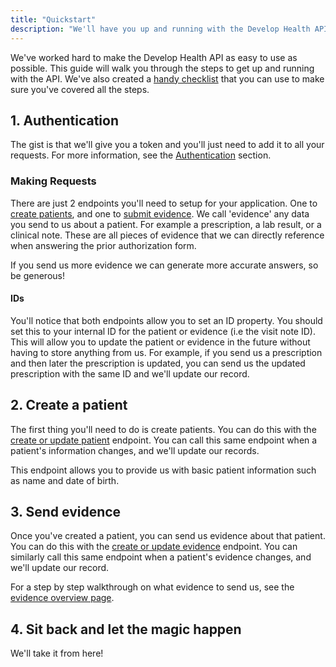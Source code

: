 ```yaml
---
title: "Quickstart"
description: "We'll have you up and running with the Develop Health API in no time!"
---
```


We've worked hard to make the Develop Health API as easy to use as possible. This guide will walk you through the steps to get up and running with the API. We've also created a [handy checklist](/api-reference/checklist) that you can use to make sure you've covered all the steps.

## 1. Authentication

The gist is that we'll give you a token and you'll just need to add it to all your requests.
For more information, see the [Authentication](/api-reference/authentication) section.

### Making Requests

There are just 2 endpoints you'll need to setup for your application. One to [create patients](/api-reference/patient/create-or-update), and one to [submit evidence](/api-reference/evidence/create-or-update). We call 'evidence' any data you send to us about a patient. For example a prescription, a lab result, or a clinical note. These are all pieces of evidence that we can directly reference when answering the prior authorization form.

<Tip>
  If you send us more evidence we can generate more accurate answers, so be
  generous!
</Tip>

#### IDs

You'll notice that both endpoints allow you to set an ID property. You should set this to your internal ID for the patient or evidence (i.e the visit note ID). This will allow you to update the patient or evidence in the future without having to store anything from us. For example, if you send us a prescription and then later the prescription is updated, you can send us the updated prescription with the same ID and we'll update our record.

## 2. Create a patient

The first thing you'll need to do is create patients. You can do this with the [create or update patient](/api-reference/patient/create-or-update) endpoint. You can call this same endpoint when a patient's information changes, and we'll update our records.

This endpoint allows you to provide us with basic patient information such as name and date of birth.

## 3. Send evidence

Once you've created a patient, you can send us evidence about that patient. You can do this with the [create or update evidence](/api-reference/evidence/create-or-update) endpoint. You can similarly call this same endpoint when a patient's evidence changes, and we'll update our record.

For a step by step walkthrough on what evidence to send us, see the [evidence overview page](/api-reference/evidence/overview).

## 4. Sit back and let the magic happen

We'll take it from here!
